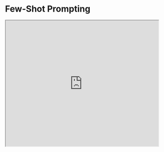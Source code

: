 # Few-Shot Prompting


<iframe width="100%"
  height="415px"
  src="https://www.youtube.com/embed/ojtbHUqw1LA?si=DPHurHTzZXm22vcN" allow="accelerometer; autoplay; clipboard-write; encrypted-media; gyroscope; picture-in-picture"
  allowFullScreen
  />

While large-language models demonstrate remarkable zero-shot capabilities, they still fall short on more complex tasks when using the zero-shot setting. Few-shot prompting can be used as a technique to enable in-context learning where we provide demonstrations in the prompt to steer the model to better performance. The demonstrations serve as conditioning for subsequent examples where we would like the model to generate a response.

According to [Touvron et al. 2023](https://arxiv.org/pdf/2302.13971.pdf) few shot properties first appeared when models were scaled to a sufficient size [(Kaplan et al., 2020)](https://arxiv.org/abs/2001.08361).

Let's demonstrate few-shot prompting via an example that was presented in [Brown et al. 2020](https://arxiv.org/abs/2005.14165). In the example, the task is to correctly use a new word in a sentence.

*Prompt:*
```markdown
A "whatpu" is a small, furry animal native to Tanzania. An example of a sentence that uses the word whatpu is:
We were traveling in Africa and we saw these very cute whatpus.

To do a "farduddle" means to jump up and down really fast. An example of a sentence that uses the word farduddle is:
```

*Output:*
```
When we won the game, we all started to farduddle in celebration.
```

We can observe that the model has somehow learned how to perform the task by providing it with just one example (i.e., 1-shot). For more difficult tasks, we can experiment with increasing the demonstrations (e.g., 3-shot, 5-shot, 10-shot, etc.).

Following the findings from [Min et al. (2022)](https://arxiv.org/abs/2202.12837), here are a few more tips about demonstrations/exemplars when doing few-shot:

- "the label space and the distribution of the input text specified by the demonstrations are both important (regardless of whether the labels are correct for individual inputs)"
- the format you use also plays a key role in performance, even if you just use random labels, this is much better than no labels at all.  
- additional results show that selecting random labels from a true distribution of labels (instead of a uniform distribution) also helps.

Let's try out a few examples. Let's first try an example with random labels (meaning the labels Negative and Positive are randomly assigned to the inputs):

*Prompt:*
```
This is awesome! // Negative
This is bad! // Positive
Wow that movie was rad! // Positive
What a horrible show! //
```

*Output:*
```
Negative
```

We still get the correct answer, even though the labels have been randomized. Note that we also kept the format, which helps too. In fact, with further experimentation, it seems the newer GPT models we are experimenting with are becoming more robust to even random formats. Example:

*Prompt:*
```
Positive This is awesome! 
This is bad! Negative
Wow that movie was rad!
Positive
What a horrible show! --
```

*Output:*
```
Negative
```

There is no consistency in the format above but the model still predicted the correct label. We have to conduct a more thorough analysis to confirm if this holds for different and more complex tasks, including different variations of prompts.

### Limitations of Few-shot Prompting

Standard few-shot prompting works well for many tasks but is still not a perfect technique, especially when dealing with more complex reasoning tasks. Let's demonstrate why this is the case. Do you recall the previous example where we provided the following task:

```
The odd numbers in this group add up to an even number: 15, 32, 5, 13, 82, 7, 1. 

A: 
```

If we try this again, the model outputs the following:

```
Yes, the odd numbers in this group add up to 107, which is an even number.
```

This is not the correct response, which not only highlights the limitations of these systems but that there is a need for more advanced prompt engineering. 

Let's try to add some examples to see if few-shot prompting improves the results.

*Prompt:*
```
The odd numbers in this group add up to an even number: 4, 8, 9, 15, 12, 2, 1.
A: The answer is False.

The odd numbers in this group add up to an even number: 17,  10, 19, 4, 8, 12, 24.
A: The answer is True.

The odd numbers in this group add up to an even number: 16,  11, 14, 4, 8, 13, 24.
A: The answer is True.

The odd numbers in this group add up to an even number: 17,  9, 10, 12, 13, 4, 2.
A: The answer is False.

The odd numbers in this group add up to an even number: 15, 32, 5, 13, 82, 7, 1. 
A: 
```

*Output:*
```
The answer is True.
```

That didn't work. It seems like few-shot prompting is not enough to get reliable responses for this type of reasoning problem. The example above provides basic information on the task. If you take a closer look, the type of task we have introduced involves a few more reasoning steps. In other words, it might help if we break the problem down into steps and demonstrate that to the model. More recently, [chain-of-thought (CoT) prompting](https://arxiv.org/abs/2201.11903) has been popularized to address more complex arithmetic, commonsense, and symbolic reasoning tasks.

Overall, it seems that providing examples is useful for solving some tasks. When zero-shot prompting and few-shot prompting are not sufficient, it might mean that whatever was learned by the model isn't enough to do well at the task. From here it is recommended to start thinking about fine-tuning your models or experimenting with more advanced prompting techniques. Up next we talk about one of the popular prompting techniques called chain-of-thought prompting which has gained a lot of popularity.

<Callout type= "info" emoji="🎓">
  Want to learn more about how to effectively apply few-shot prompting? Check out our [new prompt engineering course](https://dair-ai.thinkific.com/courses/introduction-prompt-engineering). Use promo code PROMPTING20 for an extra 20% discount.

  IMPORTANT: The discount is limited to the first 500 students. 
</Callout>
